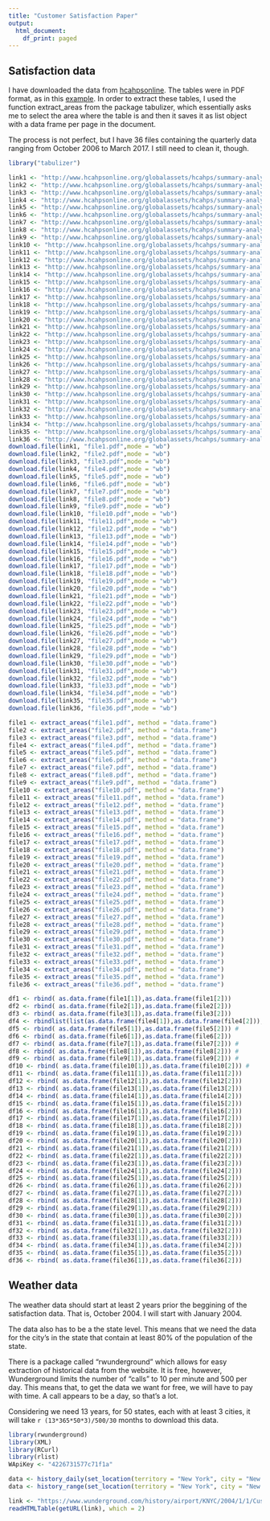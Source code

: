 ```yaml
---
title: "Customer Satisfaction Paper"
output:
  html_document:
    df_print: paged
---
```


## Satisfaction data
I have downloaded the data from [hcahpsonline](http://www.hcahpsonline.org/en/summary-analyses/). The tables were in PDF format, as in this [example](http://www.hcahpsonline.org/globalassets/hcahps/summary-analyses/results/2017-12_summary-analyses_state-results.pdf). In order to extract these tables, I used the function extract_areas from the package tabulizer, which essentially asks me to select the area where the table is and then it saves it as list object with a data frame per page in the document. 

The process is not perfect, but I have 36 files containing the quarterly data ranging from October 2006 to March 2017. I still need to clean it, though. 

```r
library("tabulizer")

link1 <- "http://www.hcahpsonline.org/globalassets/hcahps/summary-analyses/summary-results/march-2008-public-report-october-2006--june-2007-discharges.pdf"
link2 <- "http://www.hcahpsonline.org/globalassets/hcahps/summary-analyses/summary-results/summer-2008-public-report-october-2006--september-2007-discharges.pdf"
link3 <- "http://www.hcahpsonline.org/globalassets/hcahps/summary-analyses/summary-results/september-2008-public-report-january-2007--december-2007-discharges.pdf"
link4 <- "http://www.hcahpsonline.org/globalassets/hcahps/summary-analyses/summary-results/december-2008-public-report-april-2007--march-2008-discharges.pdf"
link5 <- "http://www.hcahpsonline.org/globalassets/hcahps/summary-analyses/summary-results/march-2009-public-report-july-2007--june-2008-discharges.pdf"
link6 <- "http://www.hcahpsonline.org/globalassets/hcahps/summary-analyses/summary-results/june-2009-public-report-october-2007--september-2008-discharges.pdf"
link7 <- "http://www.hcahpsonline.org/globalassets/hcahps/summary-analyses/summary-results/september-2009-public-report-january-2008--december-2008-discharges.pdf"
link8 <- "http://www.hcahpsonline.org/globalassets/hcahps/summary-analyses/summary-results/december-2009-public-report-april-2008--march-2009-discharges.pdf"
link9 <- "http://www.hcahpsonline.org/globalassets/hcahps/summary-analyses/summary-results/march-2010-public-report-july-2008--june-2009-discharges.pdf"
link10 <- "http://www.hcahpsonline.org/globalassets/hcahps/summary-analyses/summary-results/july-2010-public-report-october-2008--september-2009-discharges.pdf"
link11 <- "http://www.hcahpsonline.org/globalassets/hcahps/summary-analyses/summary-results/september-2010-public-report-january-2009--december-2009-discharges.pdf"
link12 <- "http://www.hcahpsonline.org/globalassets/hcahps/summary-analyses/summary-results/december-2010-public-report-april-2009--march-2010-discharges.pdf"
link13 <- "http://www.hcahpsonline.org/globalassets/hcahps/summary-analyses/summary-results/april-2011-public-report-july-2009--june-2010-discharges.pdf"
link14 <- "http://www.hcahpsonline.org/globalassets/hcahps/summary-analyses/summary-results/summer-2011-public-report-october-2009--september-2010-discharges.pdf"
link15 <- "http://www.hcahpsonline.org/globalassets/hcahps/summary-analyses/summary-results/october-2011-public-report-january-2010--december-2010-discharges.pdf"
link16 <- "http://www.hcahpsonline.org/globalassets/hcahps/summary-analyses/summary-results/january-2012-public-report-april-2010---march-2011-discharges.pdf"
link17 <- "http://www.hcahpsonline.org/globalassets/hcahps/summary-analyses/summary-results/spring-2012-public-report-july-2010---june-2011-discharges.pdf"
link18 <- "http://www.hcahpsonline.org/globalassets/hcahps/summary-analyses/summary-results/july-2012-public-report-october-2010---september-2011-discharges.pdf"
link19 <- "http://www.hcahpsonline.org/globalassets/hcahps/summary-analyses/summary-results/october-2012-public-report-january-2011---december-2011-discharges.pdf"
link20 <- "http://www.hcahpsonline.org/globalassets/hcahps/summary-analyses/summary-results/december-2012-public-report-april-2011---march-2012-discharges.pdf"
link21 <- "http://www.hcahpsonline.org/globalassets/hcahps/summary-analyses/summary-results/april-2013-public-report-july-2011---june-2012-discharges.pdf"
link22 <- "http://www.hcahpsonline.org/globalassets/hcahps/summary-analyses/summary-results/july-2013-public-report-october-2011---september-2012-discharges.pdf"
link23 <- "http://www.hcahpsonline.org/globalassets/hcahps/summary-analyses/summary-results/october-december-2013-public-report-january-2012---december-2012-discharges.pdf"
link24 <- "http://www.hcahpsonline.org/globalassets/hcahps/summary-analyses/summary-results/december-2013-january-2014-public-report-april-2012---march-2013-discharges.pdf"
link25 <- "http://www.hcahpsonline.org/globalassets/hcahps/summary-analyses/summary-results/april-2015-public-report-july-2013-june-2014-discharges.pdf"
link26 <- "http://www.hcahpsonline.org/globalassets/hcahps/summary-analyses/summary-results/july-2015-public-report-october-2013-to-september-2014-discharges.pdf"
link27 <- "http://www.hcahpsonline.org/globalassets/hcahps/summary-analyses/summary-results/october-2015-public-report-january-2014-to-december-2014-discharges.pdf"
link28 <- "http://www.hcahpsonline.org/globalassets/hcahps/summary-analyses/summary-results/december-2015-public-report-april-2014-to-march-2015-discharges.pdf"
link29 <- "http://www.hcahpsonline.org/globalassets/hcahps/summary-analyses/summary-results/april-may-2016-public-report-july-2014---june-2015-discharges.pdf"
link30 <- "http://www.hcahpsonline.org/globalassets/hcahps/summary-analyses/summary-results/july-2016-public-report-october-2014---september-2015-discharges.pdf"
link31 <- "http://www.hcahpsonline.org/globalassets/hcahps/summary-analyses/summary-results/october-2016-public-report-january-2015---december-2015-discharges.pdf"
link32 <- "http://www.hcahpsonline.org/globalassets/hcahps/summary-analyses/summary-results/december-2016-public-report-april-2015---march-2016-discharges.pdf"
link33 <- "http://www.hcahpsonline.org/globalassets/hcahps/summary-analyses/summary-results/april-2017-public-report-july-2015---june-2016-discharges.pdf"
link34 <- "http://www.hcahpsonline.org/globalassets/hcahps/summary-analyses/summary-results/july-2017-public-report-october-2015--september-2016-discharges.pdf"
link35 <- "http://www.hcahpsonline.org/globalassets/hcahps/summary-analyses/results/2017-10_summary-analyses_states-results.pdf"
link36 <- "http://www.hcahpsonline.org/globalassets/hcahps/summary-analyses/results/2017-12_summary-analyses_state-results.pdf"
download.file(link1, "file1.pdf",mode = "wb")
download.file(link2, "file2.pdf",mode = "wb")
download.file(link3, "file3.pdf",mode = "wb")
download.file(link4, "file4.pdf",mode = "wb")
download.file(link5, "file5.pdf",mode = "wb")
download.file(link6, "file6.pdf",mode = "wb")
download.file(link7, "file7.pdf",mode = "wb")
download.file(link8, "file8.pdf",mode = "wb")
download.file(link9, "file9.pdf",mode = "wb")
download.file(link10, "file10.pdf",mode = "wb")
download.file(link11, "file11.pdf",mode = "wb")
download.file(link12, "file12.pdf",mode = "wb")
download.file(link13, "file13.pdf",mode = "wb")
download.file(link14, "file14.pdf",mode = "wb")
download.file(link15, "file15.pdf",mode = "wb")
download.file(link16, "file16.pdf",mode = "wb")
download.file(link17, "file17.pdf",mode = "wb")
download.file(link18, "file18.pdf",mode = "wb")
download.file(link19, "file19.pdf",mode = "wb")
download.file(link20, "file20.pdf",mode = "wb")
download.file(link21, "file21.pdf",mode = "wb")
download.file(link22, "file22.pdf",mode = "wb")
download.file(link23, "file23.pdf",mode = "wb")
download.file(link24, "file24.pdf",mode = "wb")
download.file(link25, "file25.pdf",mode = "wb")
download.file(link26, "file26.pdf",mode = "wb")
download.file(link27, "file27.pdf",mode = "wb")
download.file(link28, "file28.pdf",mode = "wb")
download.file(link29, "file29.pdf",mode = "wb")
download.file(link30, "file30.pdf",mode = "wb")
download.file(link31, "file31.pdf",mode = "wb")
download.file(link32, "file32.pdf",mode = "wb")
download.file(link33, "file33.pdf",mode = "wb")
download.file(link34, "file34.pdf",mode = "wb")
download.file(link35, "file35.pdf",mode = "wb")
download.file(link36, "file36.pdf",mode = "wb")

file1 <- extract_areas("file1.pdf", method = "data.frame")
file2 <- extract_areas("file2.pdf", method = "data.frame")
file3 <- extract_areas("file3.pdf", method = "data.frame")
file4 <- extract_areas("file4.pdf", method = "data.frame")
file5 <- extract_areas("file5.pdf", method = "data.frame")
file6 <- extract_areas("file6.pdf", method = "data.frame")
file7 <- extract_areas("file7.pdf", method = "data.frame")
file8 <- extract_areas("file8.pdf", method = "data.frame")
file9 <- extract_areas("file9.pdf", method = "data.frame")
file10 <- extract_areas("file10.pdf", method = "data.frame")
file11 <- extract_areas("file11.pdf", method = "data.frame")
file12 <- extract_areas("file12.pdf", method = "data.frame")
file13 <- extract_areas("file13.pdf", method = "data.frame")
file14 <- extract_areas("file14.pdf", method = "data.frame")
file15 <- extract_areas("file15.pdf", method = "data.frame")
file16 <- extract_areas("file16.pdf", method = "data.frame")
file17 <- extract_areas("file17.pdf", method = "data.frame")
file18 <- extract_areas("file18.pdf", method = "data.frame")
file19 <- extract_areas("file19.pdf", method = "data.frame")
file20 <- extract_areas("file20.pdf", method = "data.frame")
file21 <- extract_areas("file21.pdf", method = "data.frame")
file22 <- extract_areas("file22.pdf", method = "data.frame")
file23 <- extract_areas("file23.pdf", method = "data.frame")
file24 <- extract_areas("file24.pdf", method = "data.frame")
file25 <- extract_areas("file25.pdf", method = "data.frame")
file26 <- extract_areas("file26.pdf", method = "data.frame")
file27 <- extract_areas("file27.pdf", method = "data.frame")
file28 <- extract_areas("file28.pdf", method = "data.frame")
file29 <- extract_areas("file29.pdf", method = "data.frame")
file30 <- extract_areas("file30.pdf", method = "data.frame")
file31 <- extract_areas("file31.pdf", method = "data.frame")
file32 <- extract_areas("file32.pdf", method = "data.frame")
file33 <- extract_areas("file33.pdf", method = "data.frame")
file34 <- extract_areas("file34.pdf", method = "data.frame")
file35 <- extract_areas("file35.pdf", method = "data.frame")
file36 <- extract_areas("file36.pdf", method = "data.frame")

df1 <- rbind( as.data.frame(file1[1]),as.data.frame(file1[2]))
df2 <- rbind( as.data.frame(file2[1]),as.data.frame(file2[2]))
df3 <- rbind( as.data.frame(file3[1]),as.data.frame(file3[2]))
df4 <- rbindlist(list(as.data.frame(file4[1]),as.data.frame(file4[2])),use.names = FALSE)
df5 <- rbind( as.data.frame(file5[1]),as.data.frame(file5[2])) #
df6 <- rbind( as.data.frame(file6[1]),as.data.frame(file6[2]))
df7 <- rbind( as.data.frame(file7[1]),as.data.frame(file7[2])) #
df8 <- rbind( as.data.frame(file8[1]),as.data.frame(file8[2])) #
df9 <- rbind( as.data.frame(file9[1]),as.data.frame(file9[2])) #
df10 <- rbind( as.data.frame(file10[1]),as.data.frame(file10[2])) #
df11 <- rbind( as.data.frame(file11[1]),as.data.frame(file11[2]))
df12 <- rbind( as.data.frame(file12[1]),as.data.frame(file12[2]))
df13 <- rbind( as.data.frame(file13[1]),as.data.frame(file13[2]))
df14 <- rbind( as.data.frame(file14[1]),as.data.frame(file14[2]))
df15 <- rbind( as.data.frame(file15[1]),as.data.frame(file15[2]))
df16 <- rbind( as.data.frame(file16[1]),as.data.frame(file16[2]))
df17 <- rbind( as.data.frame(file17[1]),as.data.frame(file17[2]))
df18 <- rbind( as.data.frame(file18[1]),as.data.frame(file18[2]))
df19 <- rbind( as.data.frame(file19[1]),as.data.frame(file19[2]))
df20 <- rbind( as.data.frame(file20[1]),as.data.frame(file20[2]))
df21 <- rbind( as.data.frame(file21[1]),as.data.frame(file21[2]))
df22 <- rbind( as.data.frame(file22[1]),as.data.frame(file22[2]))
df23 <- rbind( as.data.frame(file23[1]),as.data.frame(file23[2])) 
df24 <- rbind( as.data.frame(file24[1]),as.data.frame(file24[2]))
df25 <- rbind( as.data.frame(file25[1]),as.data.frame(file25[2]))
df26 <- rbind( as.data.frame(file26[1]),as.data.frame(file26[2]))
df27 <- rbind( as.data.frame(file27[1]),as.data.frame(file27[2]))
df28 <- rbind( as.data.frame(file28[1]),as.data.frame(file28[2]))
df29 <- rbind( as.data.frame(file29[1]),as.data.frame(file29[2]))
df30 <- rbind( as.data.frame(file30[1]),as.data.frame(file30[2]))
df31 <- rbind( as.data.frame(file31[1]),as.data.frame(file31[2]))
df32 <- rbind( as.data.frame(file32[1]),as.data.frame(file32[2]))
df33 <- rbind( as.data.frame(file33[1]),as.data.frame(file33[2]))
df34 <- rbind( as.data.frame(file34[1]),as.data.frame(file34[2]))
df35 <- rbind( as.data.frame(file35[1]),as.data.frame(file35[2]))
df36 <- rbind( as.data.frame(file36[1]),as.data.frame(file36[2]))
```

## Weather data
The weather data should start at least 2 years prior the beggining of the satisfaction data. That is, October 2004. I will start with January 2004. 

The data also has to be a the state level. This means that we need the data for the city's in the state that contain at least 80% of the population of the state. 

There is a package called "rwunderground" which allows for easy extraction of historical data from the website. It is free, however, Wunderground limits the number of "calls" to 10 per minute and 500 per day. This means that, to get the data we want for free, we will have to pay with time. A call appears to be a day, so that's a lot. 

Considering we need 13 years, for 50 states, each with at least 3 cities, it will take `r (13*365*50*3)/500/30` months to download this data. 

```r
library(rwunderground)
library(XML)
library(RCurl)
library(rlist)
WApiKey <- "4226731577c71f1a"

data <- history_daily(set_location(territory = "New York", city = "New York"), date = "20040101",key = WApiKey)
data <- history_range(set_location(territory = "New York", city = "New York"), date_start = "200401", date_end = "200401", key = WApiKey)

link <- "https://www.wunderground.com/history/airport/KNYC/2004/1/1/CustomHistory.html?dayend=1&monthend=1&yearend=2005&req_city=&req_state=&req_statename=&reqdb.zip=&reqdb.magic=&reqdb.wmo="
readHTMLTable(getURL(link), which = 2)
```

